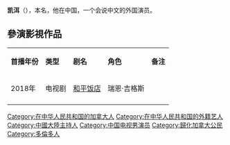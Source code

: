 {{vfd|沒有足夠的可靠資料來源能夠讓這個條目符合[[Wikipedia:關注度|Wikipedia:關注度]]中的標準|date=2022/05/31}}
{{Notability|time=2022-05-01T05:05:49+00:00}}
{{Unreferenced|time=2014-02-06T06:38:02+00:00}}
{{roughtranslation|time=2020-05-03}}
{{藝人
| 姓名     = 凯洱
| 類型     = 男演員
| 圖片     = 
| 圖片尺寸 = 
| 圖片簡介 = 
| 原名     = 
| 羅馬拼音 = Kǎiěr
| 英文名   = Karl Dominik
| 綽號     = planetkarl
| 其他藝名 = K
| 國籍     = {{POL}}<br>{{CAN}}
| 出生日期 = {{birth_date_and_age|1980|3|2}}
| 出生地點 = {{POL}}
| 逝世日期 = 
| 逝世地點 = 
| 職業     = [[演員|演員]]、[[主持|主持]]、[[模特|模特]]、[[作者|作者]]
| 語言     = [[英語|英語]]、[[中文|中文]]、[[法语|法语]]、[[日语|日语]]、[[波兰语|波兰语]] 
| 教育程度 = 
| 宗教信仰 = 
| 配偶     = 
| 出身地   = 
| 出道作   = 
| 出道日期 = 
| 代表作   = 
| 活躍年代 = 2006年至今
| 網站     = [http://www.planetkarl.com/ www.planetkarl.com]
| 相關團體 = [[上海演员社团_(演员)|上海演员社团]]
| 獎項     = 
| IMDb    = 2531281
}}
'''凯洱'''（{{bd|1980年|catIdx=K}}），本名'''{{lang|en|Karl Dominik}}'''，他在中国，一个会说中文的外国演员。

==參演影視作品==
{| class="wikitable"
|- style="background:green; color:snow" align="center"
|'''首播年份'''||'''类型'''||'''剧名'''||'''角色'''||'''备注'''
|-----
|rowspan="1" |2018年||电视剧||[[和平饭店_(电视剧)|和平饭店]]||瑞恩·吉格斯||  
|-----
|}

{{DEFAULTSORT:Karl}}
[[Category:在中华人民共和国的加拿大人|Category:在中华人民共和国的加拿大人]]
[[Category:在中华人民共和国的外籍艺人|Category:在中华人民共和国的外籍艺人]]
[[Category:中國大陸主持人|Category:中國大陸主持人]]
[[Category:中国电视男演员|Category:中国电视男演员]]
[[Category:歸化加拿大公民|Category:歸化加拿大公民]]
[[Category:多倫多人|Category:多倫多人]]